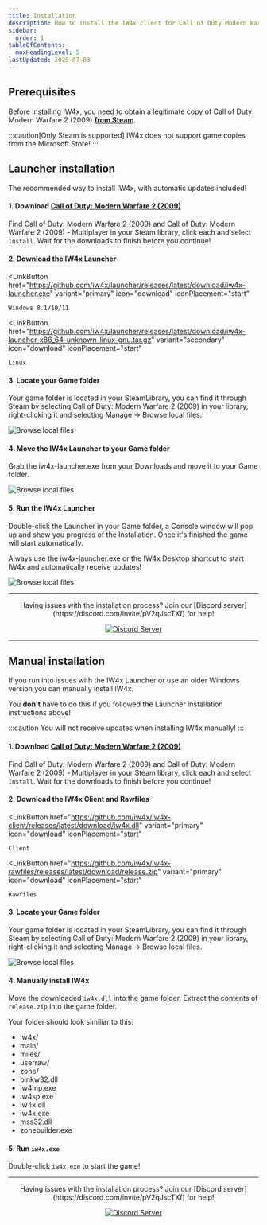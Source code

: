 ```yaml
---
title: Installation
description: How to install the IW4x client for Call of Duty Modern Warfare 2
sidebar:
  order: 1
tableOfContents:
  maxHeadingLevel: 5
lastUpdated: 2025-07-03
---
```



## Prerequisites
Before installing IW4x, you need to obtain a legitimate copy of Call of Duty: Modern Warfare 2 (2009) [__from Steam__](https://store.steampowered.com/app/10180/Call_of_Duty_Modern_Warfare_2_2009/).

:::caution[Only Steam is supported]
IW4x does not support game copies from the Microsoft Store!
:::

## Launcher installation
The recommended way to install IW4x, with automatic updates included!

#### 1. Download [Call of Duty: Modern Warfare 2 (2009)](https://store.steampowered.com/app/10180/Call_of_Duty_Modern_Warfare_2_2009/)
Find Call of Duty: Modern Warfare 2 (2009) and Call of Duty: Modern Warfare 2 (2009) - Multiplayer in your Steam library, click each and select `Install`. Wait for the downloads to finish before you continue!

#### 2. Download the IW4x Launcher

  <LinkButton
    href="https://github.com/iw4x/launcher/releases/latest/download/iw4x-launcher.exe"
    variant="primary"
    icon="download"
    iconPlacement="start"
  >
    Windows 8.1/10/11
  </LinkButton>

  <LinkButton
    href="https://github.com/iw4x/launcher/releases/latest/download/iw4x-launcher-x86_64-unknown-linux-gnu.tar.gz"
    variant="secondary"
    icon="download"
    iconPlacement="start"
  >
    Linux
  </LinkButton>

#### 3. Locate your Game folder
Your game folder is located in your SteamLibrary, you can find it through Steam by selecting Call of Duty: Modern Warfare 2 (2009) in your library, right-clicking it and selecting Manage -> Browse local files.

![Browse local files](../../../assets/img/install/locate_gamedir.png)

#### 4. Move the IW4x Launcher to your Game folder
Grab the iw4x-launcher.exe from your Downloads and move it to your Game folder.

![Browse local files](../../../assets/img/install/move_launcher.gif)

#### 5. Run the IW4x Launcher
Double-click the Launcher in your Game folder, a Console window will pop up and show you progress of the Installation. Once it's finished the game will start automatically.

Always use the iw4x-launcher.exe or the IW4x Desktop shortcut to start IW4x and automatically receive updates!

![Browse local files](../../../assets/img/install/run_launcher.gif)

---

<center>
Having issues with the installation process? Join our [Discord server](https://discord.com/invite/pV2qJscTXf) for help!

[![Discord Server](../../../assets/img/common/discord.png)](https://discord.com/invite/pV2qJscTXf)
</center>

---

## Manual installation

If you run into issues with the IW4x Launcher or use an older Windows version you can manually install IW4x.

You __don't__ have to do this if you followed the Launcher installation instructions above!

:::caution
You will not receive updates when installing IW4x manually!
:::

#### 1. Download [Call of Duty: Modern Warfare 2 (2009)](https://store.steampowered.com/app/10180/Call_of_Duty_Modern_Warfare_2_2009/)
Find Call of Duty: Modern Warfare 2 (2009) and Call of Duty: Modern Warfare 2 (2009) - Multiplayer in your Steam library, click each and select `Install`. Wait for the downloads to finish before you continue!

#### 2. Download the IW4x Client __and__ Rawfiles

  <LinkButton
    href="https://github.com/iw4x/iw4x-client/releases/latest/download/iw4x.dll"
    variant="primary"
    icon="download"
    iconPlacement="start"
  >
    Client
  </LinkButton>

  <LinkButton
    href="https://github.com/iw4x/iw4x-rawfiles/releases/latest/download/release.zip"
    variant="primary"
    icon="download"
    iconPlacement="start"
  >
    Rawfiles
  </LinkButton>

#### 3. Locate your Game folder
Your game folder is located in your SteamLibrary, you can find it through Steam by selecting Call of Duty: Modern Warfare 2 (2009) in your library, right-clicking it and selecting Manage -> Browse local files.

![Browse local files](../../../assets/img/install/locate_gamedir.png)

#### 4. Manually install IW4x

Move the downloaded `iw4x.dll` into the game folder.
Extract the contents of `release.zip` into the game folder.

Your folder should look similiar to this:
<FileTree>
- iw4x/
- main/
- miles/
- userraw/
- zone/
- binkw32.dll
- iw4mp.exe
- iw4sp.exe
- iw4x.dll
- iw4x.exe
- mss32.dll
- zonebuilder.exe
</FileTree>

#### 5. Run `iw4x.exe`
Double-click `iw4x.exe` to start the game!

---

<center>
Having issues with the installation process? Join our [Discord server](https://discord.com/invite/pV2qJscTXf) for help!

[![Discord Server](../../../assets/img/common/discord.png)](https://discord.com/invite/pV2qJscTXf)
</center>